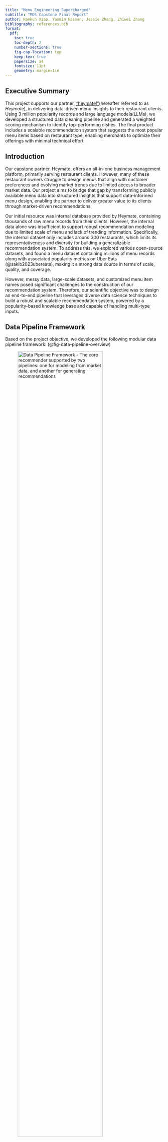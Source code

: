 ```yaml
---
title: "Menu Engineering Supercharged"
subtitle: "MDS Capstone Final Report"
author: Hankun Xiao, Yasmin Hassan, Jessie Zhang, Zhiwei Zhang
bibliography: references.bib
format:
  pdf:
    toc: true
    toc-depth: 2
    number-sections: true
    fig-cap-location: top
    keep-tex: true
    papersize: a4
    fontsize: 11pt
    geometry: margin=1in
---
```


## Executive Summary

This project supports our partner, ["heymate!"](https://www.heymate.ca)(hereafter referred to as *Heymate*), in delivering data-driven menu insights to their restaurant clients. Using 3 million popularity records and large language models(LLMs), we developed a structured data cleaning pipeline and generated a weighted scoring mechanism to identify top-performing dishes. The final product includes a scalable recommendation system that suggests the most popular menu items based on restaurant type, enabling merchants to optimize their offerings with minimal technical effort.

## Introduction

Our capstone partner, Heymate, offers an all-in-one business management platform, primarily serving restaurant clients. However, many of these restaurant owners struggle to design menus that align with customer preferences and evolving market trends due to limited access to broader market data. Our project aims to bridge that gap by transforming publicly available menu data into structured insights that support data-informed menu design, enabling the partner to deliver greater value to its clients through market-driven recommendations.

Our initial resource was internal database provided by Heymate, containing thousands of raw menu records from their clients. However, the internal data alone was insufficient to support robust recommendation modeling due to limited scale of menu and lack of trending information. Specifically, the internal dataset only includes around 300 restaurants, which limits its representativeness and diversity for building a generalizable recommendation system. To address this, we explored various open-source datasets, and found a menu dataset containing millions of menu records along with associated popularity metrics on Uber Eats (@sakib2023ubereats), making it a strong data source in terms of scale, quality, and coverage.

However, messy data, large-scale datasets, and customized menu item names posed significant challenges to the construction of our recommendation system. Therefore, our scientific objective was to design an end-to-end pipeline that leverages diverse data science techniques to build a robust and scalable recommendation system, powered by a popularity-based knowledge base and capable of handling multi-type inputs.

\newpage

## Data Pipeline Framework

Based on the project objective, we developed the following modular data pipeline framework: (@fig-data-pipeline-overview)

![Data Pipeline Framework - The core recommender supported by two pipelines: one for modeling from market data, and another for generating recommendations](../image/final_1_data_pipeline_overview.png){#fig-data-pipeline-overview width="80%" fig-align="center"}

### Model Input Pipeline (Horizontal Workflow)

1. Data Ingestion: As mentioned in the [Introduction](#introduction), we used an Uber Eats dataset from Kaggle that covers diverse restaurant types, menu items, and descriptions.
2. Feature Engineering: As the raw dataset was quite messy, it needed to undergo a series of preprocessing and standardization processes so that we can use them for further popularity score calculation. 
3. Knowledge Base Construction: Under suggestion and domain knowledge from the project partner,we built a weighted scoring knowledge base on various popularity metrics. This serves as the foundation for capturing market trends and powering recommendations.

### Testing and Production Pipeline (Vertical Workflow)

1. Recommender Input: The recommender system can process JSON inputs from two sources, including client restaurant type from Heymate internal database, and user input of restaurant types via the web portal for real-time recommendations.
2. Recommendation Module: Based on the specified restaurant type, the engine searches the knowledge base, ranks menu items using scoring logic, and generates a tailored Recommended Item List.
3. Output Visualization: Final recommendations are displayed through a user-friendly dashboard, enabling clear interpretation and easy action on the results.

\newpage

## Transition from Framework to Data Product

Having established our framework, we shifted our focus to building a scalable data product. At its core is a recommendation engine that suggests top-performing dishes by leveraging aggregated popularity patterns from similar restaurant types.

### Data Wrangling Module

#### Exploratory Data Analysis

To support the development of a robust recommendation engine, we first conducted exploratory data analysis (EDA) to assess data quality and structure. The insights suggest the need to perform wrangling tasks for a clean, consistent, and high-quality model input dataset.

1. **Data Quality and Inconsistencies:** The raw Uber Eats data contains more than 5 million menu records, but had quality issues (shown in @tbl-null-entries), including missing metrics and inconsistent formatting. Therefore, we implemented preprocessing logic to remove all these incomplete, duplicated, or other invalid menu records, which results in around 3.2 million records for next step.

```r
library(readr)
library(knitr)

null_data <- read_csv("../data/null_entries_ubereats.csv") 
kable(null_data, caption = "Null Entries in Uber Eats dataset (Model Input Data) {#tbl-null-entries}")
```

2. **Large-Scale Data Processing:** Even after preprocessing, the dataset still contained over **3 million** records. Details of our deployment approach are discussed in the [Data Science Methods](#distributed-deployment) section.

3. **Menu Naming Variability:** Inconsistent naming of similar dishes (e.g., various forms of “seafood fried rice”) made it difficult to compare and group items. We address this challenge in detail in the [Data Cleaning Module](#data-cleaning-module).

![Seafood Fried Rice Spelling Variation](../image/final-6-seafood_fried_rice_products.png){#fig-seafood-fried-rice-var width="80%" fig-align="center"}

\newpage

#### Solution Pipeline

All wrangling tasks were encapsulated in modular Python scripts and integrated into a unified data pipeline (@fig-training-pipline). This pipeline includes:

![Solution Pipeline (Model Training)](../image/final_3_training_pipline.png){#fig-training-pipline width="80%" fig-align="center"}

1. **Data Cleaning**: To handle naming inconsistencies across restaurants, we used an LLM-powered semantic standardization pipeline to group similar items under unified labels (details in [Data Cleaning Module](#data-cleaning-module)).
2. **Cleaning Deployment**: The cleaning pipeline runs in batches via a Flask-based batch-processing mechanism for parallel execution. Each batch of raw data was processed and uploaded to generate a cleaned dataset. 
3. **Scoring and Knowledge Base**: Cleaned items are merged with key popularity metrics to build an aggregated table for popularity score computation (details in [Recommendation Algorithm](#recommendations-algorithm)).

For the model testing dataset (@fig-testing-pipline), the similar logic is applied here as Heymate's internal database also exbihits some extent of quality issues (shown in @fig-null-internal). The standardized input will pass through the recommender system to generate top-rated dish recommendations.

![Null Entries in internal dataset (Model Testing Data)](../image/final_2_null_internal.png){#fig-null-internal width="60%" fig-align="center"}

![Solution Pipeline (Model Testing)](../image/final_4_testing_pipline.png){#fig-testing-pipline width="80%" fig-align="center"}

### Data Cleaning Module

After reviewing the overall pipeline, we now take a closer look at the data cleaning component, which plays a key role in addressing inconsistencies in menu dish names and enhancing the quality of downstream recommendations.
Specifically, we want to address following issues:

- Mixed languages: Many item names contain both English and non-English text (@fig-cleaning-challenge).
- Inconsistent restaurant types: Broad categories (e.g. “American”) are mixed with specific terms (e.g. “wings”, “sandwich”), making aggregation difficult.
- Combo indicators: Expressions such as “Combo”, “Set of Two”, or “Family Meal” are used inconsistently, complicating identification.
- Quantity terms: Words like “6 Pc” add additional noise and make parsing less accurate.

![Cleaning Challenge Example](../image/final_9_cleaning_challenge.png){#fig-cleaning-challenge width="30%" fig-align="center"}

Due to limited time, we decided to utilize ChatGPT API as it can achieve semantic inference, format alignment, as well as language processing more efficiently while maintaining quality. We developed prompts that includes two main parts:

1. System prompt: Defines the input and output schema as well as cleaning rules, such as how to identify the core dish name, extract up to five descriptors, determine whether an item is a combo, and standardize the restaurant type.
2. User prompt: Feeds batches of raw menu rows into the model in a list of dictionary format.

The ChatGPT model returns structured output for each menu item, including (@fig-cleaned-example):

- `dish_base`: core identity (e.g. “fried rice”).
- `dish_flavor`: tags like cooking method or toppings (e.g. [“chicken”]).
- `is_combo`: boolean indicating whether the item is a combo.
- `restaurant_type_std`: standardized restaurant type aligned with Google Maps Food and Drinks category. 

![Cleaned Menu Item Example](../image/final_10_cleaned_example.png){#fig-cleaned-example width="70%" fig-align="center"}

To ensure extraction quality and reliability, we iteratively refined our prompt engineering strategy:

- Required vs. optional fields: We clearly specified which fields (e.g. item name) must be present, and which are optional (e.g. menu description). When optional fields were missing, the model was instructed to infer based on other inputs.
- Formatting rules: We enforced strict formatting in the output, including lowercase, singular, American English spellings, to ensure consistency.
- Controlled restaurant type output: We constrained the model to select from a fixed list of restaurant types aligned with Google Maps Food and Drinks categories.
- Combo identification: We embedded recognition logic for different combo indicators, such as “set of”, “combo”, or “family meal”.
- Prompt length optimization: Through iterative testing, we shortened prompt size while maintaining output quality, helping reduce API costs.
- Row indexing: Each row in the batch was assigned a unique index to link the model’s structured output back to other features like rating or score.

With this module, we were able to clean inconsistent menu data into a structured format suitable for downstream analysis and recommendation.


### Recommendations Algorithm

![Recommendations Workflow](../image/final_5_recommendation_flow.png){#fig-rec-flow width="80%" fig-align="center"}

#### Feature Integration

Once the data cleaning module produces cleaned menu data (stored in `cleaned_menu_mds`), we enrich it by joining with the Uber Eats metadata table (`Restaurants_mds`) to reintroduce three key popularity indicators that had been excluded during the cleaning phase:

- Number of Ratings: how many users rated the dish
- Average Rating: the restaurant average rating score given by users
- Item Frequency: how often a dish appears, counting occurrences grouped by dish base, dish flavor, and restaurant type

To ensure that combination meals don’t distort the popularity signals, we filter out all entries flagged as combos (`is_combo == True`). The resulting dataset serves as the foundation for our **core knowledge base**.


### Compute Popularity Score

We applied **MinMaxScaler** to rescale frequency, rating count, and rating score to a [0, 1] range. We then calculate a weighted popularity score for each dish as follows:

`popularity_score = (0.2 * freq_scaled + 0.6 * rating_scaled + 0.2 * score_scale)`
 
Weights were selected based on testing and partner input, prioritizing review count as a signal of engagement, an approach supported by industry practices/research in similar recommendation systems (@chitalia2023yelp @alrubaye2020github).

- **60% rating count: (`rating_scaled`)** Measures how many people have reviewed; we viewed it  as the strongest proxy of broad customer engagement.
- **20% average score: (`score_scaled`)** captures perceived quality but is often biased by low volume.
- **20% frequency: (`freq_scaled`)** reflects widespread presence on menus but doesn’t always indicate desirability.  

All computed scores are stored in a SQL table: `cleaned_menu_with_popularity`
This becomes the knowledge base table used for filtering and recommendations.

### Group and Rank Dishes (Filtering & Output Logic)

At recommendation time, the system:

1. Accepts input from a restaurant partner (up to 3 restaurant types)
2. Filters the knowledge base (`cleaned_menu_with_popularity`) using:
    - Exact matches on `restaurant_type_std`
    - Filters out duplicate dishes (e.g. same base/flavor combo for the same type)
3. For multi-type requests, the popularity scores are averaged across the selected types
4. Dishes are then ranked based on their average popularity score

Finally, the top N dishes (configurable) are returned as output.


## Example Use Case: Recommending for a Pizza Restaurant

To demonstrate how the recommendation engine works in practice, we include a use case where a partner restaurant is identified as a **“pizza restaurant”**. The system filters all dishes from our cleaned Uber Eats knowledge base that match this restaurant type and scores each based on its normalized rating score, frequency, and rating count. The weighted score is then used to rank the items, returning the top 10 most relevant dishes.

As shown in the figure below @fig-rec-example, the top items for a pizza restaurant include classics like pepperoni pizza, meat lover’s pizza, and spaghetti. Less expected items like Papadia also rank highly due to strong metric combinations.

![Recommendations For a Pizza Restaurant”](../image/final-7-rec-example.png){#fig-rec-example width="80%" fig-align="center"}

### Visualization Demo: Surfacing Actionable Recommendations

![Visualization Demo”](../image/final-8-viz.png){#fig-viz-demo width="80%" fig-align="center"}

To make our recommendation results interpretable and actionable, we built a two-part visualization demo:

- **CRM Integration Mockup (Left of @fig-viz-demo):** A conceptual UI showing how Heymate’s CRM can embed our recommender. This allows managers to access top dish insights directly from their dashboard. The Heymate engineering team plans to build this interface in future development.
- **Altair Bar Chart (Right of @fig-viz-demo):** A visual of top dishes sorted by popularity score. Features include:
    - Heymate brand colors for top 3 dishes
    - Percentage labels and hover tooltips for easy exploration
    - Combined dish base and flavor names for clarity

This design ensures our scoring pipeline results are both explainable and ready for integration.

## How to Use the Data Product

We designed this product to help Heymate and its clients make informed menu decisions.

### Internal Use

This internal setup enables iterative refinement of the pipeline: 

- Data Updates: Heymate staff can upload new datasets to evaluate updates and improvements.
- Testing & QA: Input client restaurant types to verify dish name cleaning and recommendation logic.

### Client Deployment

To support merchants in aligning with current market trends, this tool enables data-driven menu decision-making:

- Restaurant Type Input: Clients select a restaurant type (e.g., “pizza restaurant”).
- Recommended Output: The system returns a list of top recommended dishes based on aggregated popularity metrics from similar restaurants.

## Data Science Methods

To build a scalable pipeline supporting both internal testing and client deployment, we applied three key data science techniques: **LLM Integration**, **Distributed Deployment**, and **Materialized View**. In the following sections, we describe how each method was applied, along with its limitations and alternative approaches considered. 

### LLM Integration

We used large language models (LLMs) to clean and standardize messy menu data. As discussed in the [Data Cleaning Module](#data-cleaning-module), the raw data was not available for direct use in our recommendation system. The LLM efficiently extracted core dish information (including base, flavor, combo status, and restaurant type) even when descriptions were missing, enabling effective and streamlined data cleaning.

#### Limitation

This approach requires payment for API usage. After evaluating trade-offs between computational power and cost, we chose to use the **ChatGPT-4o mini** model. 

#### Alternative Methods Considered

- Regular Expressions: Effective for extracting structured patterns, but not feasible here due to inconsistent formatting and multilingual input.
- Custom Deep Learning Model: While potentially powerful, this would require labelled training data and significant time and computational resources. We don’t have such resources within our project scope.

### Distributed Deployment

As mentioned in the [Exploratory Data Analysis](#exploratory-data-analysis) section, the raw Uber Eats dataset originally contained over 5 million rows. Cleaning this amount of data sequentially would have taken more than 5,000 hours. To speed up the process, we used distributed deployment to process multiple batches at the same time. We deployed 20 workers in parallel, achieving a 20× speedup.

We initially planned to use Azure Functions as suggested in the Developer Guide[@azurefunctions], to align with our partner’s infrastructure. However, due to security configuration issues, we couldn’t proceed. As a fallback, we deployed the system locally using Flask.

#### Limitation
The number of concurrent worker instances is limited by the ChatGPT API rate limit.

#### Alternative Methods Considered
We explored other cloud deployment options, including Amazon EC2 and Google Cloud Functions. However, since our partner uses Microsoft Azure, we decided to stay within that ecosystem. In the future, their engineering team plans to migrate our local deployment to Azure Functions once the necessary security configurations are in place.

### Materialized View
To speed up recommendations, we implemented a Materialized View, a database optimization technique that stores query results as a physical table, reducing query time from 6 minutes to 3 seconds and making the system suitable for integration into Heymate’s CRM.

#### Limitations

- Storage Cost: Adds minor overhead due to caching, but manageable.
- Maintenance: Requires refresh after each data update. We automated refreshment after each successful data ingestion.

## Justification Over Other Products/Interfaces

There are existing solutions that rely entirely on LLMs to build AI agents for restaurant recommendations. In these systems, user inputs are translated into prompts and sent to an LLM, which generates recommendations based on its internal knowledge.

However, this approach has several clear limitations:

- LLMs are transformer-based models and are not well-suited for handling structured logic or computations involving large-scale tabular data.
- Interpretability is low: these systems often function as black boxes, making it difficult to understand or explain how the recommendations are generated.
- Lack of real market data: These models typically do not incorporate up-to-date or domain-specific datasets. In contrast, our system is built on a dataset of over 3 million real menu records, providing a much more grounded and data-driven foundation for recommendations.

## Conclusions and Recommendations

### What Problem Were We Solving?
Heymate seeks to empower its restaurant partners by offering data-driven menu recommendations that encourage customer return visits. However, partners often lack clear insights into which menu items perform well across the market and why. Our project aimed to close this gap by designing a popularity-based recommendation system that scores dishes based on the number of ratings, average rating scores, and frequency across menus, offering partners a transparent foundation for data-backed decision-making.

### How Does Our Solution Address It?
We developed a full-stack pipeline that:

- Cleans and standardizes restaurant menu data using LLMs,
- Joins the cleaned internal menu with Uber Eats data to enrich it with restaurant-level popularity signals,
- Computes a weighted popularity score using MinMaxScaler across three metrics,
- Filters and ranks menu items based on restaurant type(s),
- Visualizes the results in an interactive Altair chart for use in Heymate's CRM.

This product functions well as a minimum viable recommendation engine, particularly for restaurant partners without access to historical purchase data. Its transparent logic and simple interface make it accessible for immediate use and experimentation.
 
### Limitations

While our data product offers a practical solution for transforming raw menu data into structured insights, several limitations remain:

- **Popularity Bias:** The popularity score is based on static metrics (e.g., rating count, average score, frequency) rather than real transaction data, serving only as a proxy for customer preference. Future versions could incorporate features like price or order frequency to improve accuracy.
- **Lack of Temporal Insights:** The dataset lacks timestamped records, limiting our ability to detect seasonal trends or menu evolution over time.
- **Rigid Matching Logic:** Recommendations rely on exact restaurant type matches, limiting support for fuzzy or semantic queries like “comfort food.” This reduces flexibility for broader user intents.
- **Limited Evaluation:** Current validation is based on case studies due to a lack of real user feedback. A/B testing or real user feedback would be necessary to confirm the effectiveness.
- **Scalability Issues:** Azure deployment is pending due to resource and security limitations. The pipeline is not yet scalable enough for production use cases. 
- **Low Personalization:** The pipeline doesn’t support sub-types (e.g., “Szechuan”) or consider local trends, pricing, or user preferences, limiting personalization. 
 
### Recommendations for Heymate

To evolve this prototype into a production-ready recommender, we recommend:

- **Temporal Tracking**: Incorporate timestamped data to uncover seasonal patterns and trends.
- **Restaurant Feedback Loop**: Integrate feedback from partner restaurants to refine recommendations over time.
- **Semantic Filtering**: Support flexible, natural-language queries using embeddings or LLM-powered matching.
- **Cloud Deployment**: Deploy to Azure to support scalability and integrate directly with Heymate’s CRM system.
- **Subtype Extraction**: Enhance LLM outputs with more detailed tags (e.g. “spicy,” “gluten-free,” “vegan”) for deeper filtering.
- **Evaluation Framework**: Design structured evaluations using click data, client interviews, or business KPIs to measure impact.
 
Our product lays a foundation for scalable, transparent recommendations. With further iteration, it can evolve into a dynamic and adaptive system that supports Heymate’s long-term vision for partner success.

{{< pagebreak >}}

## References
